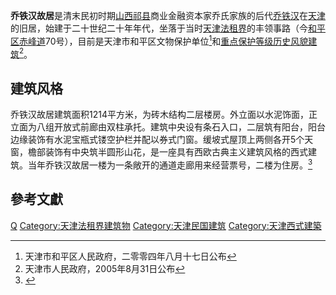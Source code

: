 {{天津历史风貌建筑|
省区市 = 天津市 |
名称 = 乔铁汉故居 |
图片 = [[File:天津乔铁汉旧居.jpg|200px]]|
编号 = 0120080|
等级 = 重点保护 |
时代 = 1933年|
所在 = [[天津市|天津市]][[和平区_(天津市)|和平区]] |
公布 = 2005年8月31日 |
}}

'''乔铁汉故居'''是清末民初时期[[山西|山西]][[祁县|祁县]]商业金融资本家乔氏家族的后代[[乔铁汉|乔铁汉]]在[[天津|天津]]的旧居，始建于二十世纪二十年年代，坐落于当时[[天津法租界|天津法租界]]的丰领事路（今[[和平区_(天津市)|和平区]][[赤峰道|赤峰道]]70号），目前是天津市和平区文物保护单位<ref>天津市和平区人民政府，二零零四年八月十七日公布</ref>和[[天津历史风貌建筑|重点保护等级历史风貌建筑]]<ref>天津市人民政府，2005年8月31日公布</ref>。

== 建筑风格 ==
乔铁汉故居建筑面积1214平方米，为砖木结构二层楼房。外立面以水泥饰面，正立面为八组开放式前廊由双柱承托。建筑中央设有条石入口，二层筑有阳台，阳台边缘装饰有水泥宝瓶式镂空护栏并配以券式门窗。缓坡式屋顶上两侧各开5个天窗，檐部装饰有中央筑半圆形山花，是一座具有西欧古典主义建筑风格的西式建筑。当年乔铁汉故居一楼为一条敞开的通道走廊用来经营票号，二楼为住房。<ref>{{Cite web |url=http://news.sohu.com/20091129/n268546671.shtml |title=赤峰道上的乔家洋楼 |accessdate=2010-11-03 |archive-date=2019-02-21 |archive-url=https://web.archive.org/web/20190221112522/http://news.sohu.com/20091129/n268546671.shtml |dead-url=no }}</ref>

==參考文獻==
{{reflist}}

{{天津市名人故居}}

[[Category:天津名人故居|Q]]
[[Category:天津法租界建筑物|Category:天津法租界建筑物]]
[[Category:天津民国建筑|Category:天津民国建筑]]
[[Category:天津西式建築|Category:天津西式建築]]